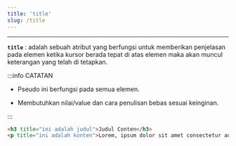 ```yaml
---
title: 'title'
slug: /title
---
```


<hr />

**`title`** : adalah sebuah atribut yang berfungsi untuk memberikan penjelasan pada elemen ketika kursor berada tepat di atas elemen maka akan muncul keterangan yang telah di tetapkan.

:::info CATATAN 

  - Pseudo ini berfungsi pada semua elemen.

  - Membutuhkan nilai/value dan cara penulisan bebas sesuai keinginan.

:::

```html 
<h3 title="ini adalah judul">Judul Conten</h3>
<p title="ini adalah konten">Lorem, ipsum dolor sit amet consectetur adipisicing elit...</p>
```